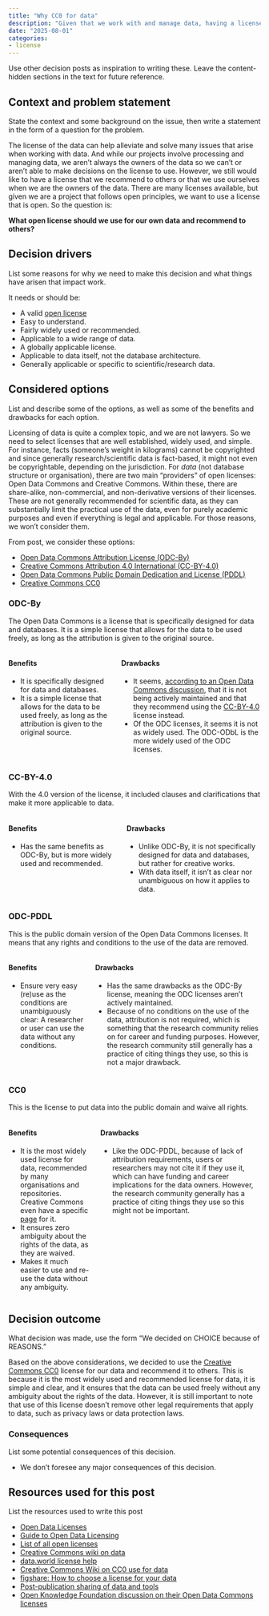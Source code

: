 ```yaml
---
title: "Why CC0 for data"
description: "Given that we work with and manage data, having a license for the data can be helpful. This post discusses why we recommend (and use) the CC0 license for data."
date: "2025-08-01"
categories:
- license
---
```


::: content-hidden
Use other decision posts as inspiration to writing these. Leave the
content-hidden sections in the text for future reference.
:::

## Context and problem statement

::: content-hidden
State the context and some background on the issue, then write a
statement in the form of a question for the problem.
:::

The license of the data can help alleviate and solve many issues that
arise when working with data. And while our projects involve processing
and managing data, we aren't always the owners of the data so we can't
or aren't able to make decisions on the license to use. However, we
still would like to have a license that we recommend to others or that
we use ourselves when we are the owners of the data. There are many
licenses available, but given we are a project that follows open
principles, we want to use a license that is open. So the question is:

**What open license should we use for our own data and recommend
to others?**

## Decision drivers

::: content-hidden
List some reasons for why we need to make this decision and what things
have arisen that impact work.
:::

It needs or should be:

-   A valid [open license](https://opendefinition.org/licenses/)
-   Easy to understand.
-   Fairly widely used or recommended.
-   Applicable to a wide range of data.
-   A globally applicable license.
-   Applicable to data itself, not the database architecture.
-   Generally applicable or specific to scientific/research data.

## Considered options

::: content-hidden
List and describe some of the options, as well as some of the benefits
and drawbacks for each option.
:::

Licensing of data is quite a complex topic, and we are not lawyers. So we
need to select licenses that are well established, widely used, and
simple. For instance, facts (someone's weight in kilograms) cannot be
copyrighted and since generally research/scientific data is fact-based,
it might not even be copyrightable, depending on the jurisdiction. For
*data* (not database structure or organisation), there are two main
"providers" of open licenses: Open Data Commons and Creative Commons.
Within these, there are share-alike, non-commercial, and non-derivative
versions of their licenses. These are not generally recommended for
scientific data, as they can substantially limit the practical use of
the data, even for purely academic purposes and even if everything is
legal and applicable. For those reasons, we won't consider them.

From post, we consider these options:

-   [Open Data Commons Attribution License
    (ODC-By)](https://opendatacommons.org/licenses/by/)
-   [Creative Commons Attribution 4.0 International
    (CC-BY-4.0)](https://creativecommons.org/licenses/by/4.0/)
-   [Open Data Commons Public Domain Dedication and License
    (PDDL)](https://opendatacommons.org/licenses/pddl/)
-   [Creative Commons
    CC0](https://creativecommons.org/publicdomain/zero/1.0/)

### ODC-By

The Open Data Commons is a license that is specifically designed for
data and databases. It is a simple license that allows for the data to
be used freely, as long as the attribution is given to the original
source.

::::: columns
::: column
#### Benefits

-   It is specifically designed for data and databases.
-   It is a simple license that allows for the data to be used freely,
    as long as the attribution is given to the original source.
:::

::: column
#### Drawbacks

-   It seems, [according to an Open Data Commons
    discussion](https://discuss.okfn.org/t/maintenance-and-future-of-the-open-data-commons-licences/4460/24),
    that it is not being actively maintained and that they recommend
    using the [CC-BY-4.0](https://creativecommons.org/licenses/by/4.0/)
    license instead.
-   Of the ODC licenses, it seems it is not as widely used. The ODC-ODbL
    is the more widely used of the ODC licenses.
:::
:::::

### CC-BY-4.0

With the 4.0 version of the license, it included clauses and
clarifications that make it more applicable to data.

::::: columns
::: column
#### Benefits

-   Has the same benefits as ODC-By, but is more widely used and
    recommended.
:::

::: column
#### Drawbacks

-   Unlike ODC-By, it is not specifically designed for data and
    databases, but rather for creative works.
-   With data itself, it isn't as clear nor unambiguous on how it
    applies to data.
:::
:::::

### ODC-PDDL

This is the public domain version of the Open Data Commons licenses. It
means that any rights and conditions to the use of the data are removed.

::::: columns
::: column
#### Benefits

-   Ensure very easy (re)use as the conditions are unambiguously clear:
    A researcher or user can use the data without any conditions.
:::

::: column
#### Drawbacks

-   Has the same drawbacks as the ODC-By license, meaning the ODC
    licenses aren't actively maintained.
-   Because of no conditions on the use of the data, attribution is not
    required, which is something that the research community relies on
    for career and funding purposes. However, the research community
    still generally has a practice of citing things they use, so this is
    not a major drawback.
:::
:::::

### CC0

This is the license to put data into the public domain and waive all
rights.

::::: columns
::: column
#### Benefits

-   It is the most widely used license for data, recommended by many
    organisations and repositories. Creative Commons even have a
    specific
    [page](https://wiki.creativecommons.org/wiki/CC0_use_for_data) for
    it.
-   It ensures zero ambiguity about the rights of the data, as they are
    waived.
-   Makes it much easier to use and re-use the data without any
    ambiguity.
:::

::: column
#### Drawbacks

-   Like the ODC-PDDL, because of lack of attribution requirements,
    users or researchers may not cite it if they use it, which can have
    funding and career implications for the data owners. However, the
    research community generally has a practice of citing things they
    use so this might not be important.
:::
:::::

## Decision outcome

::: content-hidden
What decision was made, use the form "We decided on CHOICE because of
REASONS."
:::

Based on the above considerations, we decided to use the [Creative
Commons CC0](https://creativecommons.org/publicdomain/zero/1.0/) license
for our data and recommend it to others. This is because it is the most
widely used and recommended license for data, it is simple and clear,
and it ensures that the data can be used freely without any ambiguity
about the rights of the data. However, it is still important to note
that use of this license doesn't remove other legal requirements that
apply to data, such as privacy laws or data protection laws.

### Consequences

::: content-hidden
List some potential consequences of this decision.
:::

-   We don't foresee any major consequences of this decision.

## Resources used for this post

::: content-hidden
List the resources used to write this post
:::

-   [Open Data Licenses](https://opendatacommons.org/)
-   [Guide to Open Data
    Licensing](https://opendefinition.org/guide/data/)
-   [List of all open
    licenses](https://opendefinition.org/licenses/api/#all-licenses)
-   [Creative Commons wiki on
    data](https://wiki.creativecommons.org/wiki/Data)
-   [data.world license help](https://data.world/license-help)
-   [Creative Commons Wiki on CC0 use for
    data](https://wiki.creativecommons.org/wiki/CC0_use_for_data)
-   [figshare: How to choose a license for your
    data](https://info.figshare.com/user-guide/how-to-choose-a-licence/)
-   [Post-publication sharing of data and
    tools](https://www.nature.com/articles/461171a)
-   [Open Knowledge Foundation discussion on their Open Data Commons
    licenses](https://discuss.okfn.org/t/maintenance-and-future-of-the-open-data-commons-licences/4460/24)
